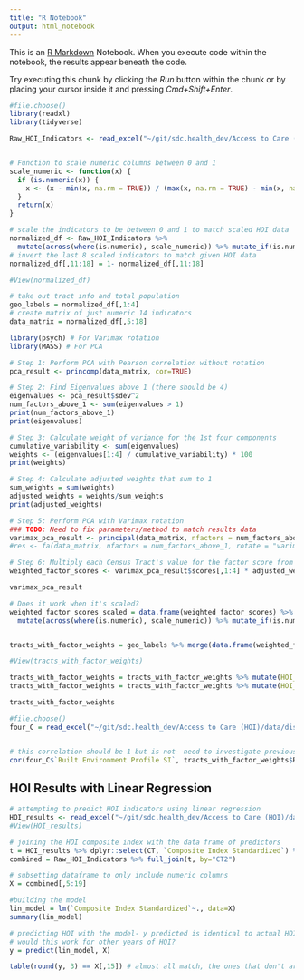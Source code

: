 ```yaml
---
title: "R Notebook"
output: html_notebook
---
```


This is an [R Markdown](http://rmarkdown.rstudio.com) Notebook. When you execute code within the notebook, the results appear beneath the code. 

Try executing this chunk by clicking the *Run* button within the chunk or by placing your cursor inside it and pressing *Cmd+Shift+Enter*. 

```r
#file.choose()
library(readxl)
library(tidyverse)
```

```r
Raw_HOI_Indicators <- read_excel("~/git/sdc.health_dev/Access to Care (HOI)/data/distribution/HOI V3 14 Variables_For UVA.xlsx")


# Function to scale numeric columns between 0 and 1
scale_numeric <- function(x) {
  if (is.numeric(x)) {
    x <- (x - min(x, na.rm = TRUE)) / (max(x, na.rm = TRUE) - min(x, na.rm = TRUE))
  }
  return(x)
}

# scale the indicators to be between 0 and 1 to match scaled HOI data
normalized_df <- Raw_HOI_Indicators %>%
  mutate(across(where(is.numeric), scale_numeric)) %>% mutate_if(is.numeric, round, digits=3)
# invert the last 8 scaled indicators to match given HOI data
normalized_df[,11:18] = 1- normalized_df[,11:18] 

#View(normalized_df)
```

```r
# take out tract info and total population
geo_labels = normalized_df[,1:4]
# create matrix of just numeric 14 indicators
data_matrix = normalized_df[,5:18]
```


```r
library(psych) # For Varimax rotation
library(MASS) # For PCA

# Step 1: Perform PCA with Pearson correlation without rotation
pca_result <- princomp(data_matrix, cor=TRUE)

# Step 2: Find Eigenvalues above 1 (there should be 4)
eigenvalues <- pca_result$sdev^2
num_factors_above_1 <- sum(eigenvalues > 1)
print(num_factors_above_1)
print(eigenvalues)

# Step 3: Calculate weight of variance for the 1st four components
cumulative_variability <- sum(eigenvalues)
weights <- (eigenvalues[1:4] / cumulative_variability) * 100
print(weights)

# Step 4: Calculate adjusted weights that sum to 1
sum_weights = sum(weights)
adjusted_weights = weights/sum_weights
print(adjusted_weights)

# Step 5: Perform PCA with Varimax rotation
### TODO: Need to fix parameters/method to match results data
varimax_pca_result <- principal(data_matrix, nfactors = num_factors_above_1, rotate = "varimax", residuals=TRUE)
#res <- fa(data_matrix, nfactors = num_factors_above_1, rotate = "varimax", scores="tenBerge")

# Step 6: Multiply each Census Tract's value for the factor score from the 2nd PCA by the weighted variance from the previous step
weighted_factor_scores <- varimax_pca_result$scores[,1:4] * adjusted_weights

varimax_pca_result
```

```r
# Does it work when it's scaled?
weighted_factor_scores_scaled = data.frame(weighted_factor_scores) %>%
  mutate(across(where(is.numeric), scale_numeric)) %>% mutate_if(is.numeric, round, digits=3)


tracts_with_factor_weights = geo_labels %>% merge(data.frame(weighted_factor_scores_scaled), by=0) %>% dplyr::select(-c(Tpop, FIPS)) %>% mutate(Row.names = as.numeric(Row.names)) %>% arrange(Row.names)

#View(tracts_with_factor_weights)

tracts_with_factor_weights = tracts_with_factor_weights %>% mutate(HOI_sum = RC1 + RC2 + RC3 + RC4)
tracts_with_factor_weights = tracts_with_factor_weights %>% mutate(HOI_standardized = scale_numeric(HOI_sum))

tracts_with_factor_weights


```

```r
#file.choose()
four_C = read_excel("~/git/sdc.health_dev/Access to Care (HOI)/data/distribution/HOI V3_4 Components_PCA weights.xlsx")


# this correlation should be 1 but is not- need to investigate previous varimax rotation
cor(four_C$`Built Environment Profile SI`, tracts_with_factor_weights$RC1)
```



## HOI Results with Linear Regression

```r
# attempting to predict HOI indicators using linear regression
HOI_results <- read_excel("~/git/sdc.health_dev/Access to Care (HOI)/data/distribution/HOI V3_4 Components_PCA weights.xlsx")
#View(HOI_results)

# joining the HOI composite index with the data frame of predictors
t = HOI_results %>% dplyr::select(CT, `Composite Index Standardized`) %>% rename(CT2 = CT)
combined = Raw_HOI_Indicators %>% full_join(t, by="CT2")

# subsetting dataframe to only include numeric columns
X = combined[,5:19]

#building the model
lin_model = lm(`Composite Index Standardized`~., data=X)
summary(lin_model)

# predicting HOI with the model- y predicted is identical to actual HOI index
# would this work for other years of HOI?
y = predict(lin_model, X)

table(round(y, 3) == X[,15]) # almost all match, the ones that don't are off by 0.001
```

